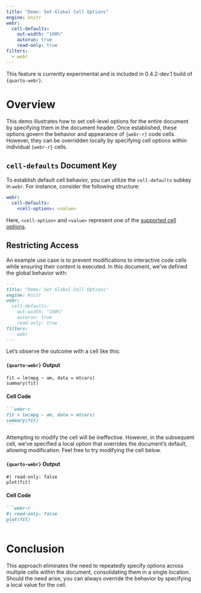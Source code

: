 ```yaml
---
title: "Demo: Set Global Cell Options"
engine: knitr
webr:
  cell-defaults:
    out-width: "100%"
    autorun: true
    read-only: true
filters:
  - webr
---
```


:::{.callout-important}
This feature is currently experimental and is included in 0.4.2-dev.1 build of `{quarto-webr}`.
:::
# Overview

This demo illustrates how to set cell-level options for the entire document by specifying them in the document header. Once established, these options govern the behavior and appearance of `{webr-r}` code cells. However, they can be overridden locally by specifying cell options within individual `{webr-r}` cells.

## `cell-defaults` Document Key 

To establish default cell behavior, you can utilize the `cell-defaults` subkey in `webr`. For instance, consider the following structure:

```yaml
webr:
  cell-defaults:
    <cell-option>: <value>
```

Here, `<cell-option>` and `<value>` represent one of the [supported cell options](../qwebr-cell-options.qmd).

## Restricting Access 

An example use case is to prevent modifications to interactive code cells while ensuring their content is executed. In this document, we've defined the global behavior with:

```md
---
title: "Demo: Set Global Cell Options"
engine: knitr
webr:
  cell-defaults:
    out-width: "100%"
    autorun: true
    read-only: true
filters:
  - webr
---
```

Let's observe the outcome with a cell like this:

:::  {.panel-tabset group="language"}
#### `{quarto-webr}` Output
```webr-r
fit = lm(mpg ~ am, data = mtcars)
summary(fit)
```
#### Cell Code
````md
```webr-r
fit = lm(mpg ~ am, data = mtcars)
summary(fit)
```
````
:::

Attempting to modify the cell will be ineffective. However, in the subsequent cell, we've specified a local option that overrides the document's default, allowing modification. Feel free to try modifying the cell below.

:::  {.panel-tabset group="language"}
#### `{quarto-webr}` Output
```webr-r
#| read-only: false
plot(fit)
```
#### Cell Code
````md
```webr-r
#| read-only: false
plot(fit)
```
````
:::

# Conclusion

This approach eliminates the need to repeatedly specify options across multiple cells within the document, consolidating them in a single location. Should the need arise, you can always override the behavior by specifying a local value for the cell.